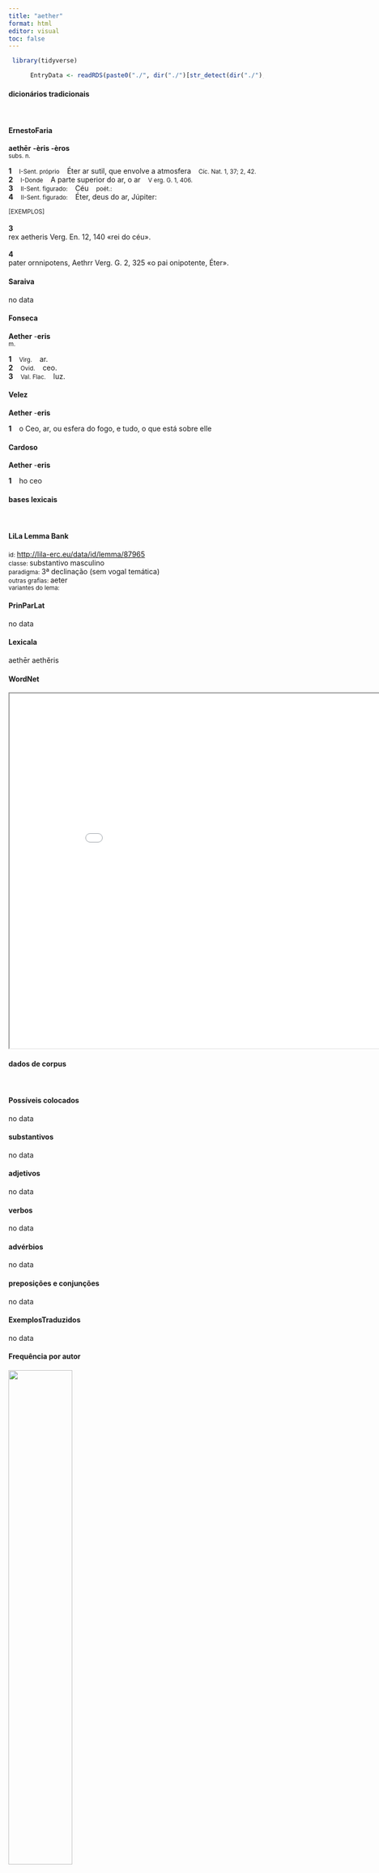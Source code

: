 ```yaml
---
title: "aether"
format: html
editor: visual
toc: false
---
```



```r
 library(tidyverse) 

      EntryData <- readRDS(paste0("./", dir("./")[str_detect(dir("./"), "_xx97-101-116-104-101-114xx_.rds")]))

```


#### dicionários tradicionais

&emsp;




::: panel-tabset

#### ErnestoFaria

<b>aethēr</b> <b>-èris -èros</b> <br> <small>subs. n.</small> <br> <small></small>   <p> <b>1</b> &ensp; <small>I-Sent. próprio</small> &ensp; Éter ar sutil, que envolve a atmosfera &ensp; <small>Cíc. Nat. 1, 37; 2, 42.</small> <br> <b>2</b> &ensp; <small>I-Donde</small> &ensp; A parte superior do ar, o ar &ensp; <small>V erg. G. 1, 406.</small> <br> <b>3</b> &ensp; <small>II-Sent. figurado:</small> &ensp; Céu &ensp; <small>poét.:</small> <br> <b>4</b> &ensp; <small>II-Sent. figurado:</small> &ensp; Éter, deus do ar, Júpiter: &ensp; <small></small> </p>   <p><small>[EXEMPLOS]</small><br> <br><b>3</b><br>rex aetheris Verg. En. 12, 140 «rei do céu». <br> <br><b>4</b><br>pater ornnipotens, Aethrr Verg. G. 2, 325 «o pai onipotente, Éter». </p>




#### Saraiva

no data




#### Fonseca

<b>Aether</b> -<b>eris</b> <br> <small>m.</small>   <p> <b>1</b> &ensp; <small>Virg.</small> &ensp; ar. <br> <b>2</b> &ensp; <small>Ovid.</small> &ensp; ceo. <br> <b>3</b> &ensp; <small>Val. Flac.</small> &ensp; luz. </p>




#### Velez

<b>Aether</b> -<b>eris</b>   <p> <b>1</b> &ensp; o Ceo, ar, ou esfera do fogo, e tudo, o que está sobre elle </p>




#### Cardoso

<b>Aether</b> -<b>eris</b>   <p> <b>1</b> &ensp; ho ceo </p>


:::



#### bases lexicais

&emsp;






::: panel-tabset

#### LiLa Lemma Bank

<small> id: </small> <a href=' http://lila-erc.eu/data/id/lemma/87965 ' target="_blank"> http://lila-erc.eu/data/id/lemma/87965 </a> <br>
<small> classe: </small> substantivo masculino   <br>
<small> paradigma: </small> 3ª declinação (sem vogal temática) <br>
<small> outras grafias: </small> aeter <br>
<small> variantes do lema: </small>  <br>





#### PrinParLat

no data




#### Lexicala

aethēr 
 aethĕris




#### WordNet

<iframe width='900' height='700' src='Media/Tree__xx97-101-116-104-101-114xx__sem_type_lexemes_pt.html'>

</iframe>


:::



#### dados de corpus

&emsp;




::: panel-tabset

#### Possíveis colocados

no data




#### substantivos

no data




#### adjetivos

no data




#### verbos

no data




#### advérbios

no data




#### preposições e conjunções

no data


:::



::: panel-tabset

#### ExemplosTraduzidos

no data




#### Frequência por autor

![](./Media/barchart__xx97-101-116-104-101-114xx__lemma_BY_author_Frequencies.webp){width=50% fig-alt='This charts plots the frequency of lemma by author_Frequencies. The Ovidius subcorpus registers the highest normalized frequency, with the value of 8.58 and an absolute frequency of 5. The Tacitus subcorpus follows, with a normalized frequency of 0 and an absolute frequency of 0. the subcorpus with the least normalized frequency is Caesar with the normalized value of 0 and an absolute freqeuncy of 0. here are all the values: subcorpus: Caesar ; normalized frequency: 0 ; absolute frequency: 0. subcorpus: Cicero ; normalized frequency: 0 ; absolute frequency: 0. subcorpus: Horatius ; normalized frequency: 0 ; absolute frequency: 0. subcorpus: Ovidius ; normalized frequency: 5 ; absolute frequency: 8.57927247769389. subcorpus: Phaedrus ; normalized frequency: 0 ; absolute frequency: 0. subcorpus: Sallustius ; normalized frequency: 0 ; absolute frequency: 0. subcorpus: Seneca ; normalized frequency: 4 ; absolute frequency: 0.746533286052892. subcorpus: Suetonius ; normalized frequency: 0 ; absolute frequency: 0. subcorpus: Tacitus ; normalized frequency: 0 ; absolute frequency: 0. subcorpus: Vergilius ; normalized frequency: 4 ; absolute frequency: 7.72200772200772. subcorpus: Hieronymus ; normalized frequency: 0 ; absolute frequency: 0'}




#### Frequência por gênero

![](./Media/barchart__xx97-101-116-104-101-114xx__lemma_BY_genre_Frequencies.webp){width=50% fig-alt='This charts plots the frequency of lemma by genre_Frequencies. The Poesia.épica subcorpus registers the highest normalized frequency, with the value of 7.72 and an absolute frequency of 4. The Poesia.didática subcorpus follows, with a normalized frequency of 4.24 and an absolute frequency of 5. the subcorpus with the least normalized frequency is Prosa.histórica with the normalized value of 0 and an absolute freqeuncy of 0. here are all the values: subcorpus: Prosa.histórica ; normalized frequency: 0 ; absolute frequency: 0. subcorpus: Prosa.filosófica ; normalized frequency: 0 ; absolute frequency: 0. subcorpus: Prosa.oratória ; normalized frequency: 0 ; absolute frequency: 0. subcorpus: Prosa.epistolográfica ; normalized frequency: 0 ; absolute frequency: 0. subcorpus: Poesia.lírica ; normalized frequency: 0 ; absolute frequency: 0. subcorpus: Poesia.didática ; normalized frequency: 5 ; absolute frequency: 4.24124183560947. subcorpus: Poesia.trágica ; normalized frequency: 4 ; absolute frequency: 3.47463516330785. subcorpus: Poesia.épica ; normalized frequency: 4 ; absolute frequency: 7.72200772200772. subcorpus: Prosa.ficcional ; normalized frequency: 0 ; absolute frequency: 0'}




#### Frequência por século

![](./Media/barchart__xx97-101-116-104-101-114xx__lemma_BY_period_Frequencies.webp){width=50% fig-alt='This charts plots the frequency of lemma by period_Frequencies. The I.d.C. subcorpus registers the highest normalized frequency, with the value of 1.38 and an absolute frequency of 9. The I.a.C. subcorpus follows, with a normalized frequency of 0.19 and an absolute frequency of 4. the subcorpus with the least normalized frequency is II.d.C. with the normalized value of 0 and an absolute freqeuncy of 0. here are all the values: subcorpus: I.a.C. ; normalized frequency: 4 ; absolute frequency: 0.186176402141029. subcorpus: I.d.C. ; normalized frequency: 9 ; absolute frequency: 1.37677833868747. subcorpus: II.d.C. ; normalized frequency: 0 ; absolute frequency: 0. subcorpus: IV.d.C. ; normalized frequency: 0 ; absolute frequency: 0'}


:::

